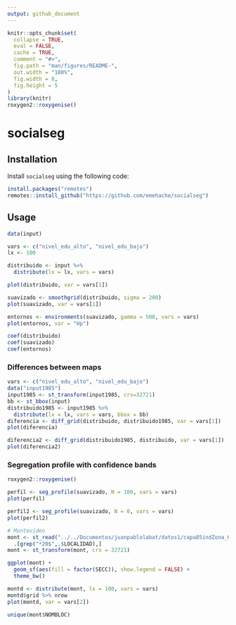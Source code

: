 ```yaml
---
output: github_document
---
```


<!-- README.md is generated from README.Rmd. Please edit that file -->

```r
knitr::opts_chunk$set(
  collapse = TRUE,
  eval = FALSE,
  cache = TRUE,
  comment = "#>",
  fig.path = "man/figures/README-",
  out.width = "100%",
  fig.width = 8,
  fig.height = 5
)
library(knitr)
roxygen2::roxygenise()
```


# socialseg

## Installation

Install `socialseg` using the following code:
```r
install.packages("remotes")
remotes::install_github("https://github.com/emehache/socialseg")
```



## Usage

```r
data(input)

vars <- c("nivel_edu_alto", "nivel_edu_bajo")
lx <- 100

distribuido <- input %>% 
  distribute(lx = lx, vars = vars) 

plot(distribuido, var = vars[1])

suavizado <- smoothgrid(distribuido, sigma = 200)
plot(suavizado, var = vars[1])

entornos <- environments(suavizado, gamma = 500, vars = vars)
plot(entornos, var = "Hp")

coef(distribuido)
coef(suavizado)
coef(entornos)
```
### Differences between maps

```r
vars <- c("nivel_edu_alto", "nivel_edu_bajo")
data("input1985")
input1985 <- st_transform(input1985, crs=32721)
bb <- st_bbox(input)
distribuido1985 <- input1985 %>% 
  distribute(lx = lx, vars = vars, bbox = bb)
diferencia <- diff_grid(distribuido, distribuido1985, var = vars[1])
plot(diferencia)

diferencia2 <- diff_grid(distribuido1985, distribuido, var = vars[1])
plot(diferencia2)
```


### Segregation profile with confidence bands
```r
roxygen2::roxygenise()

perfil <- seg_profile(suavizado, N = 100, vars = vars)
plot(perfil)

perfil2 <- seg_profile(suavizado, N = 0, vars = vars)
plot(perfil2)

```


```r
# Montevideo
mont <- st_read("../../Documentos/juanpablolabat/datos1/capa85indZona_01.gpkg") %>% 
  .[grep("*20$",.$LOCALIDAD),]
mont <- st_transform(mont, crs = 32721)

ggplot(mont) + 
  geom_sf(aes(fill = factor(SECC)), show.legend = FALSE) + 
  theme_bw()

montd <- distribute(mont, lx = 100, vars = vars)
montd$grid %>% nrow
plot(montd, var = vars[2])

unique(mont$NOMBLOC)
```

